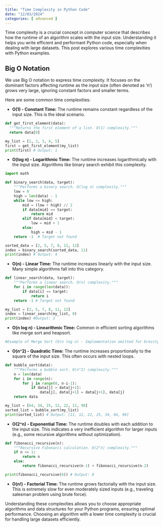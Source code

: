 ```yaml
---
title: "Time Complexity in Python Code"
date: "12/03/2024"
categories: [ advanced ]
---
```



Time complexity is a crucial concept in computer science that describes how the runtime of an algorithm scales with the input size.  Understanding it helps you write efficient and performant Python code, especially when dealing with large datasets.  This post explores various time complexities with Python examples.

## Big O Notation

We use Big O notation to express time complexity.  It focuses on the dominant factors affecting runtime as the input size (often denoted as 'n') grows very large, ignoring constant factors and smaller terms.

Here are some common time complexities:

* **O(1) - Constant Time:** The runtime remains constant regardless of the input size.  This is the ideal scenario.

```python
def get_first_element(data):
  """Returns the first element of a list. O(1) complexity."""
  return data[0]

my_list = [1, 2, 3, 4, 5]
first = get_first_element(my_list)
print(first) # Output: 1
```

* **O(log n) - Logarithmic Time:** The runtime increases logarithmically with the input size.  Algorithms like binary search exhibit this complexity.

```python
import math

def binary_search(data, target):
    """Performs a binary search. O(log n) complexity."""
    low = 0
    high = len(data) - 1
    while low <= high:
        mid = (low + high) // 2
        if data[mid] == target:
            return mid
        elif data[mid] < target:
            low = mid + 1
        else:
            high = mid - 1
    return -1  # Target not found

sorted_data = [2, 5, 7, 8, 11, 12]
index = binary_search(sorted_data, 11)
print(index) # Output: 4

```

* **O(n) - Linear Time:** The runtime increases linearly with the input size.  Many simple algorithms fall into this category.

```python
def linear_search(data, target):
    """Performs a linear search. O(n) complexity."""
    for i in range(len(data)):
        if data[i] == target:
            return i
    return -1 # Target not found

my_list = [2, 5, 7, 8, 11, 12]
index = linear_search(my_list, 8)
print(index) #Output: 3
```

* **O(n log n) - Linearithmic Time:**  Common in efficient sorting algorithms like merge sort and heapsort.

```python
#Example of Merge Sort (O(n log n) - Implementation omitted for brevity.  Many readily available Python implementations exist.)
```


* **O(n^2) - Quadratic Time:** The runtime increases proportionally to the square of the input size.  This often occurs with nested loops.

```python
def bubble_sort(data):
    """Performs a bubble sort. O(n^2) complexity."""
    n = len(data)
    for i in range(n):
        for j in range(0, n-i-1):
            if data[j] > data[j+1]:
                data[j], data[j+1] = data[j+1], data[j]
    return data

my_list = [64, 34, 25, 12, 22, 11, 90]
sorted_list = bubble_sort(my_list)
print(sorted_list) # Output: [11, 12, 22, 25, 34, 64, 90]
```

* **O(2^n) - Exponential Time:** The runtime doubles with each addition to the input size.  This indicates a very inefficient algorithm for larger inputs (e.g., some recursive algorithms without optimization).

```python
def fibonacci_recursive(n):
    """Recursive Fibonacci calculation. O(2^n) complexity."""
    if n <= 1:
        return n
    else:
        return fibonacci_recursive(n-1) + fibonacci_recursive(n-2)

print(fibonacci_recursive(6)) # Output: 8

```

* **O(n!) - Factorial Time:** The runtime grows factorially with the input size. This is extremely slow for even moderately sized inputs (e.g., traveling salesman problem using brute force).


Understanding these complexities allows you to choose appropriate algorithms and data structures for your Python programs, ensuring optimal performance.  Choosing an algorithm with a lower time complexity is crucial for handling large datasets efficiently.

